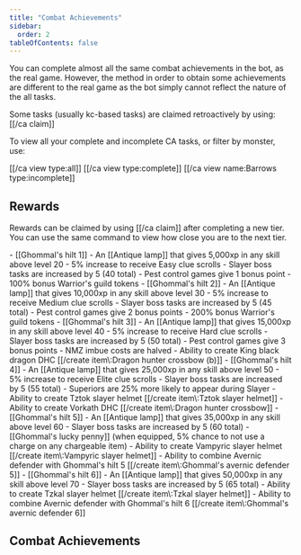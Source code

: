 ```yaml
---
title: "Combat Achievements"
sidebar:
  order: 2
tableOfContents: false
---
```



You can complete almost all the same combat achievements in the bot, as the real game. However, the method in order to obtain some achievements are different to the real game as the bot simply cannot reflect the nature of the all tasks.

Some tasks (usually kc-based tasks) are claimed retroactively by using: [[/ca claim]]

To view all your complete and incomplete CA tasks, or filter by monster, use:

[[/ca view type\:all]]
[[/ca view type\:complete]]
[[/ca view name\:Barrows type\:incomplete]]

## Rewards

Rewards can be claimed by using [[/ca claim]] after completing a new tier. You can use the same command to view how close you are to the next tier.

<Tabs>
  <TabItem label="Easy">
    - [[Ghommal's hilt 1]]
    - An [[Antique lamp]] that gives 5,000xp in any skill above level 20
    - 5% increase to receive Easy clue scrolls
    - Slayer boss tasks are increased by 5 (40 total)
    - Pest control games give 1 bonus point
    - 100% bonus Warrior's guild tokens
  </TabItem>

  <TabItem label="Medium">
  - [[Ghommal's hilt 2]]
  - An [[Antique lamp]] that gives 10,000xp in any skill above level 30
  - 5% increase to receive Medium clue scrolls
  - Slayer boss tasks are increased by 5 (45 total)
  - Pest control games give 2 bonus points
  - 200% bonus Warrior's guild tokens
  </TabItem>

  <TabItem label="Hard">
  - [[Ghommal's hilt 3]]
  - An [[Antique lamp]] that gives 15,000xp in any skill above level 40
  - 5% increase to receive Hard clue scrolls
  - Slayer boss tasks are increased by 5 (50 total)
  - Pest control games give 3 bonus points
  - NMZ imbue costs are halved
  - Ability to create King black dragon DHC [[/create item\:Dragon hunter crossbow (b)]]
  </TabItem>


  <TabItem label="Elite">
  - [[Ghommal's hilt 4]]
  - An [[Antique lamp]] that gives 25,000xp in any skill above level 50
  - 5% increase to receive Elite clue scrolls
  - Slayer boss tasks are increased by 5 (55 total)
  - Superiors are 25% more likely to appear during Slayer
  - Ability to create Tztok slayer helmet [[/create item\:Tztok slayer helmet]]
  - Ability to create Vorkath DHC [[/create item\:Dragon hunter crossbow]]
  </TabItem>


  <TabItem label="Master">
  - [[Ghommal's hilt 5]]
  - An [[Antique lamp]] that gives 35,000xp in any skill above level 60
  - Slayer boss tasks are increased by 5 (60 total)
  - [[Ghommal's lucky penny]] (when equipped, 5% chance to not use a charge on any chargeable item)
  - Ability to create Vampyric slayer helmet [[/create item\:Vampyric slayer helmet]]
  - Ability to combine Avernic defender with Ghommal's hilt 5 [[/create item\:Ghommal's avernic defender 5]]
  </TabItem>

  <TabItem label="Grandmaster">
  - [[Ghommal's hilt 6]]
  - An [[Antique lamp]] that gives 50,000xp in any skill above level 70
  - Slayer boss tasks are increased by 5 (65 total)
  - Ability to create Tzkal slayer helmet [[/create item\:Tzkal slayer helmet]]
  - Ability to combine Avernic defender with Ghommal's hilt 6 [[/create item\:Ghommal's avernic defender 6]]
  </TabItem>
</Tabs>


## Combat Achievements
<Leagues client:load />